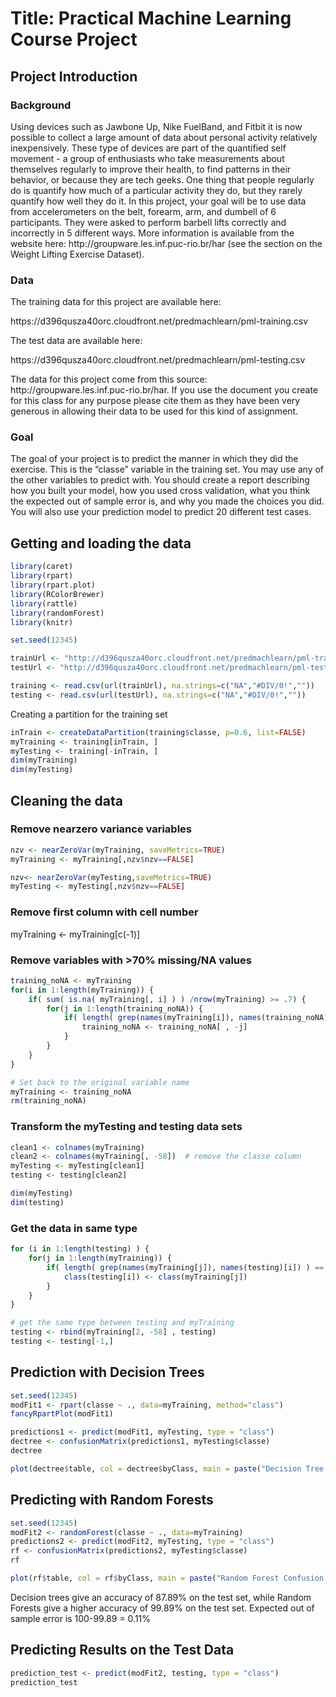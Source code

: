 
Title: Practical Machine Learning Course Project
========================================================

Project Introduction
------------

### Background
Using devices such as Jawbone Up, Nike FuelBand, and Fitbit it is now possible to collect a large amount of data about personal activity relatively inexpensively. These type of devices are part of the quantified self movement - a group of enthusiasts who take measurements about themselves regularly to improve their health, to find patterns in their behavior, or because they are tech geeks. One thing that people regularly do is quantify how much of a particular activity they do, but they rarely quantify how well they do it. In this project, your goal will be to use data from accelerometers on the belt, forearm, arm, and dumbell of 6 participants. They were asked to perform barbell lifts correctly and incorrectly in 5 different ways. More information is available from the website here: http://groupware.les.inf.puc-rio.br/har (see the section on the Weight Lifting Exercise Dataset).

### Data
The training data for this project are available here:

https://d396qusza40orc.cloudfront.net/predmachlearn/pml-training.csv

The test data are available here:

https://d396qusza40orc.cloudfront.net/predmachlearn/pml-testing.csv

The data for this project come from this source: http://groupware.les.inf.puc-rio.br/har. If you use the document you create for this class for any purpose please cite them as they have been very generous in allowing their data to be used for this kind of assignment.

### Goal
The goal of your project is to predict the manner in which they did the exercise. This is the "classe" variable in the training set. You may use any of the other variables to predict with. You should create a report describing how you built your model, how you used cross validation, what you think the expected out of sample error is, and why you made the choices you did. You will also use your prediction model to predict 20 different test cases.

Getting and loading the data
----------------------------
```r
library(caret)
library(rpart)
library(rpart.plot)
library(RColorBrewer)
library(rattle)
library(randomForest)
library(knitr)

set.seed(12345)

trainUrl <- "http://d396qusza40orc.cloudfront.net/predmachlearn/pml-training.csv"
testUrl <- "http://d396qusza40orc.cloudfront.net/predmachlearn/pml-testing.csv"

training <- read.csv(url(trainUrl), na.strings=c("NA","#DIV/0!",""))
testing <- read.csv(url(testUrl), na.strings=c("NA","#DIV/0!",""))
```

Creating a partition for the training set
```r
inTrain <- createDataPartition(training$classe, p=0.6, list=FALSE)
myTraining <- training[inTrain, ]
myTesting <- training[-inTrain, ]
dim(myTraining)
dim(myTesting)
```

Cleaning the data
-----------------

### Remove nearzero variance variables
```r
nzv <- nearZeroVar(myTraining, saveMetrics=TRUE)
myTraining <- myTraining[,nzv$nzv==FALSE]

nzv<- nearZeroVar(myTesting,saveMetrics=TRUE)
myTesting <- myTesting[,nzv$nzv==FALSE]
```
### Remove first column with cell number
myTraining <- myTraining[c(-1)]

### Remove variables with >70% missing/NA values
```r
training_noNA <- myTraining
for(i in 1:length(myTraining)) {
    if( sum( is.na( myTraining[, i] ) ) /nrow(myTraining) >= .7) {
        for(j in 1:length(training_noNA)) {
            if( length( grep(names(myTraining[i]), names(training_noNA)[j]) ) == 1)  {
                training_noNA <- training_noNA[ , -j]
            }   
        } 
    }
}

# Set back to the original variable name
myTraining <- training_noNA
rm(training_noNA)
```

### Transform the myTesting and testing data sets
```r
clean1 <- colnames(myTraining)
clean2 <- colnames(myTraining[, -58])  # remove the classe column
myTesting <- myTesting[clean1]        
testing <- testing[clean2]            

dim(myTesting)
dim(testing)
```

### Get the data in same type
```r
for (i in 1:length(testing) ) {
    for(j in 1:length(myTraining)) {
        if( length( grep(names(myTraining[j]), names(testing)[i]) ) == 1)  {
            class(testing[i]) <- class(myTraining[j])
        }      
    }      
}

# get the same type between testing and myTraining
testing <- rbind(myTraining[2, -58] , testing)
testing <- testing[-1,]
```

Prediction with Decision Trees
------------------------------
```r
set.seed(12345)
modFit1 <- rpart(classe ~ ., data=myTraining, method="class")
fancyRpartPlot(modFit1)

predictions1 <- predict(modFit1, myTesting, type = "class")
dectree <- confusionMatrix(predictions1, myTesting$classe)
dectree

plot(dectree$table, col = dectree$byClass, main = paste("Decision Tree Confusion Matrix: Accuracy =", round(dectree$overall['Accuracy'], 4)))

```

Predicting with Random Forests
------------------------------
```r
set.seed(12345)
modFit2 <- randomForest(classe ~ ., data=myTraining)
predictions2 <- predict(modFit2, myTesting, type = "class")
rf <- confusionMatrix(predictions2, myTesting$classe)
rf

plot(rf$table, col = rf$byClass, main = paste("Random Forest Confusion Matrix: Accuracy =", round(rf$overall['Accuracy'], 4)))

```

Decision trees give an accuracy of 87.89% on the test set, while Random Forests give a higher accuracy of 99.89% on the test set. Expected out of sample error is 100-99.89 = 0.11%

Predicting Results on the Test Data
-----------------------------------
```r
prediction_test <- predict(modFit2, testing, type = "class")
prediction_test
```


